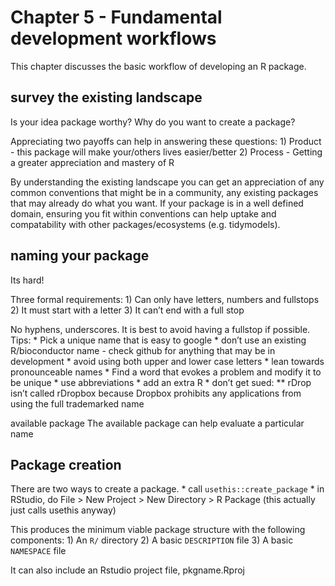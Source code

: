 # Chapter 5 - Fundamental development workflows {#Chap5}

This chapter discusses the basic workflow of developing an R package.

## survey the existing landscape

Is your idea package worthy? Why do you want to create a package?

Appreciating two payoffs can help in answering these questions:
1) Product - this package will make your/others lives easier/better
2) Process - Getting a greater appreciation and mastery of R

By understanding the existing landscape you can get an appreciation of any common conventions that might be in a community, any existing packages that may already do what you want. If your package is in a well defined domain, ensuring you fit within conventions can help uptake and compatability with other packages/ecosystems (e.g. tidymodels).

## naming your package
Its hard!

Three formal requirements:
1) Can only have letters, numbers and fullstops
2) It must start with a letter
3) It can't end with a full stop

No hyphens, underscores. It is best to avoid having a fullstop if possible.
Tips:
* Pick a unique name that is easy to google
* don't use an existing R/bioconductor name - check github for anything that may be in development
* avoid using both upper and lower case letters
* lean towards pronounceable names
* Find a word that evokes a problem and modify it to be unique
* use abbreviations
* add an extra R
* don't get sued:
** rDrop isn’t called rDropbox because Dropbox prohibits any applications from using the full trademarked name

available package
The available package can help evaluate a particular name

## Package creation

There are two ways to create a package.
* call `usethis::create_package`
* in RStudio, do File > New Project > New Directory > R Package (this actually just calls usethis anyway)

This produces the minimum viable package structure with the following components:
1) An `R/` directory
2) A basic `DESCRIPTION` file
3) A basic `NAMESPACE` file

It can also include an Rstudio project file, pkgname.Rproj 

